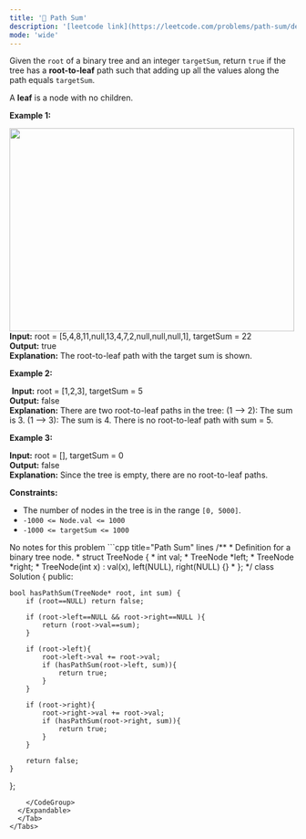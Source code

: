 ```yaml
---
title: '🧩 Path Sum'
description: '[leetcode link](https://leetcode.com/problems/path-sum/description/)'
mode: 'wide'
---
```

<Tabs>
  <Tab title="Question" icon="circle-question" iconType="regular">
    <Card>
      <p>Given the <code>root</code> of a binary tree and an integer <code>targetSum</code>, return <code>true</code> if the tree has a <strong>root-to-leaf</strong> path such that adding up all the values along the path equals <code>targetSum</code>.</p>  <p>A <strong>leaf</strong> is a node with no children.</p>   <p><strong class="example">Example 1:</strong></p> <img alt="" src="https://assets.leetcode.com/uploads/2021/01/18/pathsum1.jpg" style="width: 500px; height: 356px;" />  <strong>Input:</strong> root = [5,4,8,11,null,13,4,7,2,null,null,null,1], targetSum = 22 <br/> <strong>Output:</strong> true <br/> <strong>Explanation:</strong> The root-to-leaf path with the target sum is shown.   <p><strong class="example">Example 2:</strong></p> <img alt="" src="https://assets.leetcode.com/uploads/2021/01/18/pathsum2.jpg" />  <strong>Input:</strong> root = [1,2,3], targetSum = 5 <br/> <strong>Output:</strong> false <br/> <strong>Explanation:</strong> There are two root-to-leaf paths in the tree: (1 --&gt; 2): The sum is 3. (1 --&gt; 3): The sum is 4. There is no root-to-leaf path with sum = 5.   <p><strong class="example">Example 3:</strong></p>   <strong>Input:</strong> root = [], targetSum = 0 <br/> <strong>Output:</strong> false <br/> <strong>Explanation:</strong> Since the tree is empty, there are no root-to-leaf paths.    <p><strong>Constraints:</strong></p>  <ul>  <li>The number of nodes in the tree is in the range <code>[0, 5000]</code>.</li>  <li><code>-1000 &lt;= Node.val &lt;= 1000</code></li>  <li><code>-1000 &lt;= targetSum &lt;= 1000</code></li> </ul> 
    </Card>
  </Tab>
  <Tab title="Solution" icon="lightbulb" iconType="regular" >
    <Card>
      No notes for this problem
    </Card>
  <Expandable title="code">
    <CodeGroup dropdown>
```cpp title="Path Sum" lines
/**
 * Definition for a binary tree node.
 * struct TreeNode {
 *     int val;
 *     TreeNode *left;
 *     TreeNode *right;
 *     TreeNode(int x) : val(x), left(NULL), right(NULL) {}
 * };
 */
class Solution {
public:
    
    bool hasPathSum(TreeNode* root, int sum) {
        if (root==NULL) return false;
        
        if (root->left==NULL && root->right==NULL ){
            return (root->val==sum);
        }
        
        if (root->left){
            root->left->val += root->val;
            if (hasPathSum(root->left, sum)){
                return true;
            }
        }
        
        if (root->right){
            root->right->val += root->val;
            if (hasPathSum(root->right, sum)){
                return true;
            }
        }
        
        return false;
    }
};
```
    </CodeGroup>
  </Expandable>
  </Tab>
</Tabs>